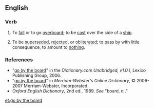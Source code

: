 ==English==

===Verb===
{{head|en|verb|head=[[go]] [[by]] [[the]] [[board]]}}

# {{idiomatic|nautical}} To [[fall]] or to go [[overboard]]; to be [[cast]] over the side of a [[ship]].
# {{idiomatic}} To be [[superseded]], [[rejected]], or [[obliterated]]; to pass by with little consequence; to amount to [[nothing]].

===References===
*"[http://dictionary.reference.com/search?r=2&q=go+by+the+board go by the board]" in the ''Dictionary.com Unabridged, v1.0.1'', Lexico Publishing Group, 2006.
*"[http://www.m-w.com/cgi-bin/dictionary?book=Dictionary&va=go+by+the+board go by the board]" in ''Merriam-Webster's Online Dictionary'', © 2006-2007 Merriam-Webster, Incorporated.
* ''Oxford English Dictionary'', 2nd ed., 1989. ''See'' "board, ''n.''."

[[et:go by the board]]